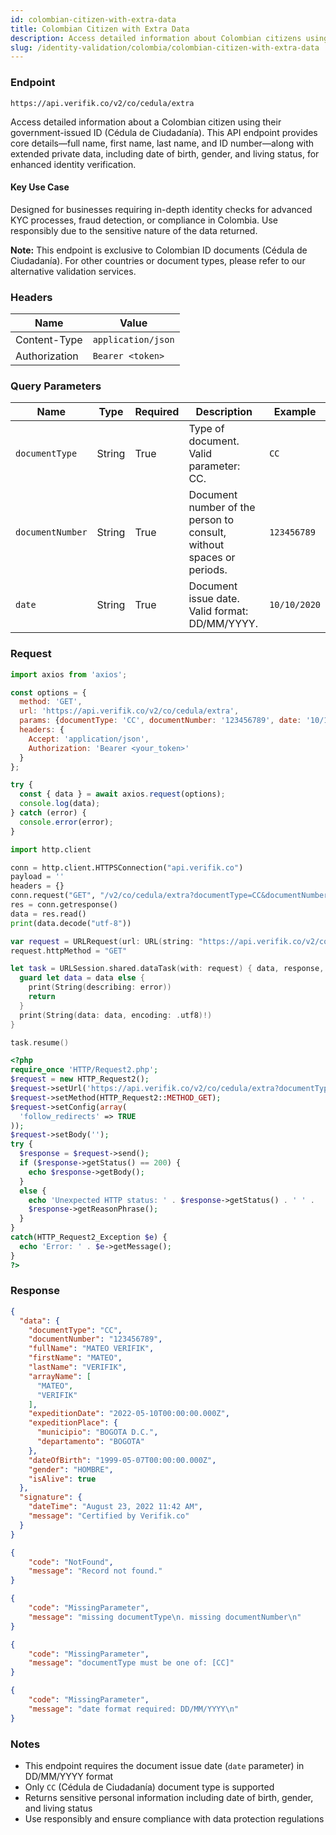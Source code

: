 ```yaml
---
id: colombian-citizen-with-extra-data
title: Colombian Citizen with Extra Data
description: Access detailed information about Colombian citizens using their government-issued ID with extended private data
slug: /identity-validation/colombia/colombian-citizen-with-extra-data
---
```



### Endpoint

```
https://api.verifik.co/v2/co/cedula/extra
```

Access detailed information about a Colombian citizen using their government-issued ID (Cédula de Ciudadanía). This API endpoint provides core details—full name, first name, last name, and ID number—along with extended private data, including date of birth, gender, and living status, for enhanced identity verification.

#### Key Use Case

Designed for businesses requiring in-depth identity checks for advanced KYC processes, fraud detection, or compliance in Colombia. Use responsibly due to the sensitive nature of the data returned.

**Note:** This endpoint is exclusive to Colombian ID documents (Cédula de Ciudadanía). For other countries or document types, please refer to our alternative validation services.

### Headers

| Name | Value |
| --- | --- |
| Content-Type | `application/json` |
| Authorization | `Bearer <token>` |

### Query Parameters

| Name | Type | Required | Description | Example |
| --- | --- | --- | --- | --- |
| `documentType` | String | True | Type of document. Valid parameter: CC. | `CC` |
| `documentNumber` | String | True | Document number of the person to consult, without spaces or periods. | `123456789` |
| `date` | String | True | Document issue date. Valid format: DD/MM/YYYY. | `10/10/2020` |

### Request

<Tabs>
  <TabItem value="javascript" label="JavaScript">

```javascript
import axios from 'axios';

const options = {
  method: 'GET',
  url: 'https://api.verifik.co/v2/co/cedula/extra',
  params: {documentType: 'CC', documentNumber: '123456789', date: '10/10/2020'},
  headers: {
    Accept: 'application/json',
    Authorization: 'Bearer <your_token>'
  }
};

try {
  const { data } = await axios.request(options);
  console.log(data);
} catch (error) {
  console.error(error);
}
```

  </TabItem>
  <TabItem value="python" label="Python">

```python
import http.client

conn = http.client.HTTPSConnection("api.verifik.co")
payload = ''
headers = {}
conn.request("GET", "/v2/co/cedula/extra?documentType=CC&documentNumber=123456789&date=10/10/2020", payload, headers)
res = conn.getresponse()
data = res.read()
print(data.decode("utf-8"))
```

  </TabItem>
  <TabItem value="swift" label="Swift">

```swift
var request = URLRequest(url: URL(string: "https://api.verifik.co/v2/co/cedula/extra?documentType=CC&documentNumber=123456789&date=10%2F10%2F2020")!,timeoutInterval: Double.infinity)
request.httpMethod = "GET"

let task = URLSession.shared.dataTask(with: request) { data, response, error in 
  guard let data = data else {
    print(String(describing: error))
    return
  }
  print(String(data: data, encoding: .utf8)!)
}

task.resume()
```

  </TabItem>
  <TabItem value="php" label="PHP">

```php
<?php
require_once 'HTTP/Request2.php';
$request = new HTTP_Request2();
$request->setUrl('https://api.verifik.co/v2/co/cedula/extra?documentType=CC&documentNumber=123456789&date=10/10/2020');
$request->setMethod(HTTP_Request2::METHOD_GET);
$request->setConfig(array(
  'follow_redirects' => TRUE
));
$request->setBody('');
try {
  $response = $request->send();
  if ($response->getStatus() == 200) {
    echo $response->getBody();
  }
  else {
    echo 'Unexpected HTTP status: ' . $response->getStatus() . ' ' .
    $response->getReasonPhrase();
  }
}
catch(HTTP_Request2_Exception $e) {
  echo 'Error: ' . $e->getMessage();
}
?>
```

  </TabItem>
</Tabs>

### Response

<Tabs>
  <TabItem value="200" label="200">

```json
{
  "data": {
    "documentType": "CC",
    "documentNumber": "123456789",
    "fullName": "MATEO VERIFIK",
    "firstName": "MATEO",
    "lastName": "VERIFIK",
    "arrayName": [
      "MATEO",
      "VERIFIK"
    ],
    "expeditionDate": "2022-05-10T00:00:00.000Z",
    "expeditionPlace": {
      "municipio": "BOGOTA D.C.",
      "departamento": "BOGOTA"
    },
    "dateOfBirth": "1999-05-07T00:00:00.000Z",
    "gender": "HOMBRE",
    "isAlive": true
  },
  "signature": {
    "dateTime": "August 23, 2022 11:42 AM",
    "message": "Certified by Verifik.co"
  }
}
```

  </TabItem>
  <TabItem value="404" label="404">

```json
{
    "code": "NotFound",
    "message": "Record not found."
}
```

  </TabItem>
  <TabItem value="409-missing" label="409 - Missing Parameters">

```json
{
    "code": "MissingParameter",
    "message": "missing documentType\n. missing documentNumber\n"
}
```

  </TabItem>
  <TabItem value="409-document-type" label="409 - Invalid Document Type">

```json
{
    "code": "MissingParameter",
    "message": "documentType must be one of: [CC]"
}
```

  </TabItem>
  <TabItem value="409-date-format" label="409 - Invalid Date Format">

```json
{
    "code": "MissingParameter",
    "message": "date format required: DD/MM/YYYY\n"
}
```

  </TabItem>
</Tabs>

### Notes

- This endpoint requires the document issue date (`date` parameter) in DD/MM/YYYY format
- Only `CC` (Cédula de Ciudadanía) document type is supported
- Returns sensitive personal information including date of birth, gender, and living status
- Use responsibly and ensure compliance with data protection regulations
